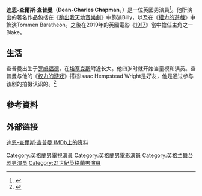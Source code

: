 {{NoteTA
|G1=Show
}}

{{Infobox person
|name         = 迪恩-查爾斯·查普曼
|image        = Dean-Charles Chapman.jpg
|image_size   = 
|caption      = 查普曼於2015年5月
|birth_date   = {{Birth date and age|df=yes|1997|09|07}}
|birth_place  = {{UK}}[[東英格蘭|東英格蘭]][[埃塞克斯郡|埃塞克斯郡]]
|occupation   = 演員
|years_active = 2007–現在
}}
'''迪恩-查爾斯·查普曼'''（'''Dean-Charles Chapman'''，{{bd|1997年|9月7日}}）是一位英國男演員<ref name="yare_Tomm">{{Cite web| title = Tommen Baratheon at Game of Thrones. Who is Dean-Charles Chapman?| author = Isabel Del Rio| work = Yareah Magazine| date = 2014-04-19| accessdate = 2015-06-04| url = http://www.yareah.com/2014/04/19/game-thrones-tommen-baratheon-dean-charles-chapman/| archive-date = 2015-06-05| archive-url = https://web.archive.org/web/20150605080159/http://www.yareah.com/2014/04/19/game-thrones-tommen-baratheon-dean-charles-chapman/| dead-url = no}}</ref>。他所演出的著名作品包括在《[[跳出我天地音樂劇|跳出我天地音樂劇]]》中飾演Billy，以及在《[[權力的遊戲|權力的遊戲]]》中飾演Tommen Baratheon。之後在2019年的英國電影《[[1917_(電影)|1917]]》當中擔任主角之一Blake。

== 生活 ==
查普曼出生于[[羅姆福德|罗姆福德]]，在[[埃塞克斯郡|埃塞克斯]]附近长大。他四岁时就开始当童模和演员。查普曼与他的《[[权力的游戏_(电视剧)|权力的游戏]]》搭档Isaac Hempstead Wright是好友，他是通过参与该剧的拍摄认识的。<ref>{{Cite web|title='Game of Thrones' stars Dean-Charles Chapman and Isaac Hempstead Wright are real-life besties|url=https://ew.com/tv/2020/02/07/game-of-thrones-stars-dean-charles-chapman-isaac-hempstead-wright-real-life-best-friends/|accessdate=2021-04-17|work=EW.com|language=en}}</ref>

==參考資料==
{{Reflist}}

== 外部链接 ==
[[imdbname:2835616|迪恩-查爾斯·查普曼 IMDb上的资料]]

{{DEFAULTSORT: Chapman, Dean Charles}}
[[Category:英格蘭男電視演員|Category:英格蘭男電視演員]]
[[Category:英格蘭男電影演員|Category:英格蘭男電影演員]]
[[Category:英格兰舞台剧男演员|Category:英格兰舞台剧男演员]]
[[Category:21世紀英格蘭男演員|Category:21世紀英格蘭男演員]]